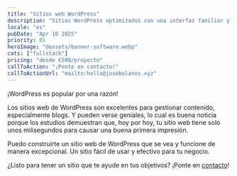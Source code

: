 ```yaml
---
title: "Sitios web WordPress"
description: "Sitios WordPress optimizados con una interfaz familiar y blogs sin complicaciones"
locale: "es"
pubDate: "Apr 10 2025"
priority: 01
heroImage: "@assets/banner-software.webp"
cats: ["fullstack"]
pricing: "desde €500/proyecto"
callToAction: "¡Ponte en contacto!"
callToActionUrl: "mailto:hello@josebolanos.xyz"
---
```


¡WordPress es popular por una razón!

Los sitios web de WordPress son excelentes para gestionar contenido, especialmente blogs. Y pueden verse geniales, lo cual es buena noticia porque los estudios demuestran que, hoy por hoy, tu sitio web tiene solo unos milisegundos para causar una buena primera impresión.

Puedo construirte un sitio web de WordPress que se vea y funcione de manera excepcional. Un sitio fácil de usar y efectivo para tu negocio.

¿Listo para tener un sitio que te ayude en tus objetivos? ¡Ponte en <a href={frontmatter.callToActionUrl}>contacto</a>!